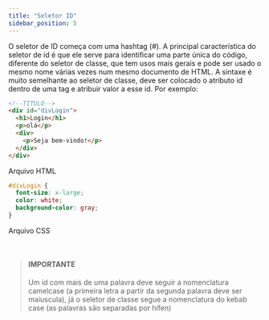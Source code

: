```yaml
---
title: "Seletor ID"
sidebar_position: 5
---
```


O seletor de ID começa com uma hashtag (#). A principal característica do seletor de id é que ele serve para identificar uma parte única do código, diferente do seletor de classe, que tem usos mais gerais e pode ser usado o mesmo nome várias vezes num mesmo documento de HTML. A sintaxe é muito semelhante ao seletor de classe, deve ser colocado o atributo id dentro de uma tag e atribuir valor a esse id. Por exemplo:

```html
<!--TÍTULO-->
<div id="divLogin">
  <h1>Login</h1>
  <p>olá</p>
  <div>
    <p>Seja bem-vindo!</p>
  </div>
</div>
```

Arquivo HTML

```css
#divLogin {
  font-size: x-large;
  color: white;
  background-color: gray;
}
```

Arquivo CSS

<br />

> #### IMPORTANTE
>
> Um id com mais de uma palavra deve seguir a nomenclatura camelcase (a primeira letra a partir da segunda palavra deve ser maiuscula), já o seletor de classe segue a nomenclatura do kebab case (as palavras são separadas por hífen)
